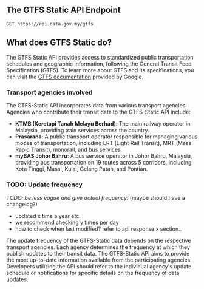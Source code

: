 ## The GTFS Static API Endpoint

```http
GET https://api.data.gov.my/gtfs
```

## What does GTFS Static do?

The GTFS Static API provides access to standardized public transportation schedules and geographic information, following the General Transit Feed Specification (GTFS).
To learn more about GTFS and its specifications, you can visit the [GTFS documentation](https://developers.google.com/transit/gtfs) provided by Google.

### Transport agencies involved

The GTFS-Static API incorporates data from various transport agencies. Agencies who contribute their transit data to the GTFS-Static API include:

- **KTMB (Keretapi Tanah Melayu Berhad)**: The main railway operator in Malaysia, providing train services across the country.
- **Prasarana**: A public transport operator responsible for managing various modes of transportation, including LRT (Light Rail Transit), MRT (Mass Rapid Transit), monorail, and bus services.
- **myBAS Johor Bahru**: A bus service operator in Johor Bahru, Malaysia, providing bus transportation on 19 routes across 5 corridors, including Kota Tinggi, Masai, Kulai, Gelang Patah, and Pontian.

### TODO: Update frequency

_TODO: be less vague and give actual frequency!_ (maybe should have a changelog?)

- updated x time a year etc.
- we recommend checking y times per day
- how to check when last modified? refer to api response x section..

The update frequency of the GTFS-Static data depends on the respective transport agencies. Each agency determines the frequency at which they publish updates to their transit data. The GTFS-Static API aims to provide the most up-to-date information available from the participating agencies. Developers utilizing the API should refer to the individual agency's update schedule or notifications for specific details on the frequency of data updates.
